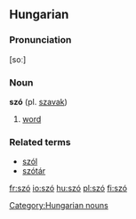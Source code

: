 ==Hungarian==
===Pronunciation===
[soː]
===Noun===
'''szó''' (pl. [[szavak]])

#[[word]]

===Related terms===
*[[szól]]
*[[szótár]]

[[Category:Hungarian nouns]]

[[fr:szó]]
[[io:szó]]
[[hu:szó]]
[[pl:szó]]
[[fi:szó]]